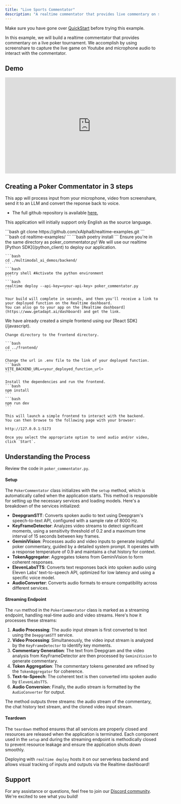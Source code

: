 ```yaml
---
title: "Live Sports Commentator"
description: "A realtime commentator that provides live commentary on sports events."
---
```


<Info>Make sure you have gone over [QuickStart](/examples/quickstart) before trying this example.</Info>

In this example, we will build a realtime commentator that provides commentary on a live poker tournament. 
We accomplish by using screenshare to capture the live game on Youtube and microphone audio to interact with the commentator.

## Demo

<iframe width="560" height="315" src="https://www.youtube.com/embed/WJaYLcX1o7E?si=hNvJwHWbNAXQCsck" title="YouTube video player" frameborder="0" allow="accelerometer; autoplay; clipboard-write; encrypted-media; gyroscope; picture-in-picture; web-share" referrerpolicy="strict-origin-when-cross-origin" allowfullscreen></iframe>

## **Creating a Poker Commentator in 3 steps**

This app will process input from your microphone, video from screenshare, send it to an LLM and convert the reponse back to voice.

- The full github repository is available [here.](https://github.com/xAlpha8/realtime-examples)

<Info>This application will initially support only English as the source language.</Info>

<Steps>
  <Step title="Start by cloning the repository">
    ```bash
    git clone https://github.com/xAlpha8/realtime-examples.git
    ```
    ```bash
    cd realtime-examples/
    ```
    ```bash
    poetry install
    ```

  </Step>
  <Step title="Deploy to Realtime">
    <Warning>Ensure you're in the same directory as poker_commentator.py!</Warning>
    We will use our realtime [Python SDK](/python_client) to deploy our application.

    ```bash
    cd ./multimodal_ai_demos/backend/
    ```
    ```bash
    poetry shell #Activate the python environment
    ```
    ```bash
    realtime deploy --api-key=<your-api-key> poker_commentator.py
    ```

    Your build will complete in seconds, and then you'll receive a link to your deployed function on the Realtime dashboard.
    You can also go to your app on the [Realtime dashboard](https://www.getadapt.ai/dashboard) and get the link.
  </Step>
  <Step title="Launch the frontend">
    We have already created a simple frontend using our [React SDK](/javascript).

    Change directory to the frontend directory.

    ```bash
    cd ../frontend/
    ```

    Change the url in .env file to the link of your deployed function.
    ```bash
    VITE_BACKEND_URL=<your_deployed_function_url>
    ```

    Install the dependencies and run the frontend.
    ```bash
    npm install
    ```
    ```bash
    npm run dev
    ```

    This will launch a simple frontend to interact with the backend.
    You can then browse to the following page with your browser:

    http://127.0.0.1:5173

    Once you select the appropriate option to send audio and/or video, click `Start`.

  </Step>
</Steps>

## **Understanding the Process**

Review the code in `poker_commentator.py`.

#### **Setup**

The `PokerCommentator` class initializes with the `setup` method, which is automatically called when the application starts. This method is responsible for setting up the necessary services and loading models. Here's a breakdown of the services initialized:

- **DeepgramSTT**: Converts spoken audio to text using Deepgram's speech-to-text API, configured with a sample rate of 8000 Hz.
- **KeyFrameDetector**: Analyzes video streams to detect significant moments, using a sensitivity threshold of 0.2 and a maximum time interval of 15 seconds between key frames.
- **GeminiVision**: Processes audio and video inputs to generate insightful poker commentary, guided by a detailed system prompt. It operates with a response temperature of 0.9 and maintains a chat history for context.
- **TokenAggregator**: Aggregates tokens from GeminiVision to form coherent responses.
- **ElevenLabsTTS**: Converts text responses back into spoken audio using Eleven Labs' text-to-speech API, optimized for low latency and using a specific voice model.
- **AudioConverter**: Converts audio formats to ensure compatibility across different services.

#### **Streaming Endpoint**

The `run` method in the `PokerCommentator` class is marked as a streaming endpoint, handling real-time audio and video streams. Here's how it processes these streams:

1. **Audio Processing**: The audio input stream is first converted to text using the `DeepgramSTT` service.
2. **Video Processing**: Simultaneously, the video input stream is analyzed by the `KeyFrameDetector` to identify key moments.
3. **Commentary Generation**: The text from Deepgram and the video analysis from KeyFrameDetector are then processed by `GeminiVision` to generate commentary.
4. **Token Aggregation**: The commentary tokens generated are refined by the `TokenAggregator` for coherence.
5. **Text-to-Speech**: The coherent text is then converted into spoken audio by `ElevenLabsTTS`.
6. **Audio Conversion**: Finally, the audio stream is formatted by the `AudioConverter` for output.

The method outputs three streams: the audio stream of the commentary, the chat history text stream, and the cloned video input stream.

#### **Teardown**

The `teardown` method ensures that all services are properly closed and resources are released when the application is terminated. Each component used in the `setup` and during the streaming endpoint is methodically closed to prevent resource leakage and ensure the application shuts down smoothly.

Deploying with `realtime deploy` hosts it on our serverless backend and allows visual tracking of inputs and outputs via the Realtime dashboard!

## Support

For any assistance or questions, feel free to join our [Discord community](https://discord.gg/cmfFw6SYvp). We're excited to see what you build!
